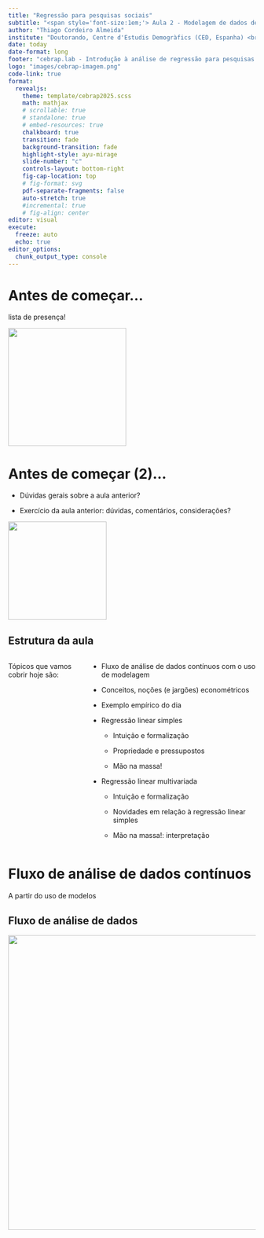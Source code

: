 ```yaml
---
title: "Regressão para pesquisas sociais"
subtitle: "<span style='font-size:1em;'> Aula 2 - Modelagem de dados de natureza contínua </span>"
author: "Thiago Cordeiro Almeida"
institute: "Doutorando, Centre d'Estudis Demogràfics (CED, Espanha) <br> Pesquisador Assistente, Cebrap <br>"
date: today
date-format: long
footer: "cebrap.lab - Introdução à análise de regressão para pesquisas sociais"
logo: "images/cebrap-imagem.png"
code-link: true
format:
  revealjs:
    theme: template/cebrap2025.scss
    math: mathjax
    # scrollable: true
    # standalone: true
    # embed-resources: true
    chalkboard: true
    transition: fade
    background-transition: fade
    highlight-style: ayu-mirage
    slide-number: "c"
    controls-layout: bottom-right
    fig-cap-location: top
    # fig-format: svg
    pdf-separate-fragments: false
    auto-stretch: true
    #incremental: true
    # fig-align: center
editor: visual
execute:
  freeze: auto
  echo: true
editor_options: 
  chunk_output_type: console
---
```


# Antes de começar...

lista de presença!

![](images/attention.gif){.absolute bottom="10" right="50" width="240" height="240"}

# Antes de começar (2)...

- Dúvidas gerais sobre a aula anterior?

- Exercício da aula anterior: dúvidas, comentários, considerações?

![](images/question.gif){.absolute bottom="-150" right="0" width="200" height="200"}

## Estrutura da aula {.theme-next .smaller}

:::::: columns
::: {.column width="30%"}
Tópicos que vamos cobrir hoje são:
:::

:::: {.column width="70%"}
::: {style="text-align: left;"}

- Fluxo de análise de dados contínuos com o uso de modelagem

- Conceitos, noções (e jargões) econométricos

- Exemplo empírico do dia

- Regressão linear simples

  - Intuição e formalização

  - Propriedade e pressupostos
  
  - Mão na massa!

- Regressão linear multivariada

  - Intuição e formalização

  - Novidades em relação à regressão linear simples
  
  - Mão na massa!: interpretação
:::
::::
::::::

# Fluxo de análise de dados contínuos {.theme-first}

::: {style="text-align: left;"}
A partir do uso de modelos
:::

## Fluxo de análise de dados {.theme-subtopic .smaller}

![](images/fluxo-analise.png){.absolute bottom="40" right="75" width="1000" height="600"}

